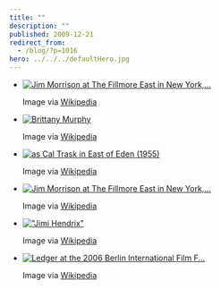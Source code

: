 ```yaml
---
title: ""
description: ""
published: 2009-12-21
redirect_from:
  - /blog/?p=1016
hero: ../../../defaultHero.jpg
---
```


- [![Jim Morrison at The Fillmore East in New York,...](http://upload.wikimedia.org/wikipedia/en/5/50/Jim_Morrison_-_Fillmore_East.jpg "Jim Morrison at The Fillmore East in New York,...")](http://en.wikipedia.org/wiki/Image:Jim_Morrison_-_Fillmore_East.jpg)

  Image via [Wikipedia](http://en.wikipedia.org/wiki/Image:Jim_Morrison_-_Fillmore_East.jpg)

- [![Brittany Murphy](http://upload.wikimedia.org/wikipedia/commons/thumb/9/91/Brittanymurphynavy.jpg/300px-Brittanymurphynavy.jpg "Brittany Murphy")](http://commons.wikipedia.org/wiki/Image:Brittanymurphynavy.jpg)

  Image via [Wikipedia](http://commons.wikipedia.org/wiki/Image:Brittanymurphynavy.jpg)

- [![as Cal Trask in East of Eden (1955)](http://upload.wikimedia.org/wikipedia/commons/thumb/a/a4/James_Dean_in_East_of_Eden_trailer_2.jpg/300px-James_Dean_in_East_of_Eden_trailer_2.jpg "as Cal Trask in East of Eden (1955)")](http://commons.wikipedia.org/wiki/Image:James_Dean_in_East_of_Eden_trailer_2.jpg)

  Image via [Wikipedia](http://commons.wikipedia.org/wiki/Image:James_Dean_in_East_of_Eden_trailer_2.jpg)

- [![Jim Morrison at The Fillmore East in New York,...](http://upload.wikimedia.org/wikipedia/en/5/50/Jim_Morrison_-_Fillmore_East.jpg "Jim Morrison at The Fillmore East in New York,...")](http://en.wikipedia.org/wiki/Image:Jim_Morrison_-_Fillmore_East.jpg)

  Image via [Wikipedia](http://en.wikipedia.org/wiki/Image:Jim_Morrison_-_Fillmore_East.jpg)

- [!["Jimi Hendrix"](http://upload.wikimedia.org/wikipedia/en/5/5f/Jimmy_Hendrix.JPG '"Jimi Hendrix"')](http://en.wikipedia.org/wiki/Image:Jimmy_Hendrix.JPG)

  Image via [Wikipedia](http://en.wikipedia.org/wiki/Image:Jimmy_Hendrix.JPG)

- [![Ledger at the 2006 Berlin International Film F...](http://upload.wikimedia.org/wikipedia/commons/thumb/4/4f/Heath_Ledger.jpg/300px-Heath_Ledger.jpg "Ledger at the 2006 Berlin International Film F...")](http://commons.wikipedia.org/wiki/Image:Heath_Ledger.jpg)

  Image via [Wikipedia](http://commons.wikipedia.org/wiki/Image:Heath_Ledger.jpg)
